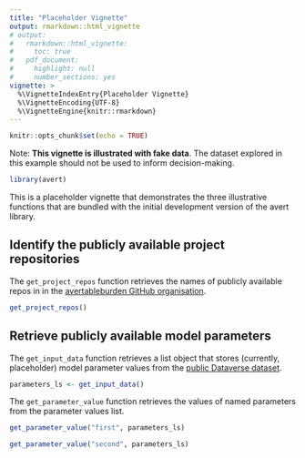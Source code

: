 ```yaml
---
title: "Placeholder Vignette"
output: rmarkdown::html_vignette
# output: 
#   rmarkdown::html_vignette:
#     toc: true
#   pdf_document:
#     highlight: null
#     number_sections: yes
vignette: >
  %\VignetteIndexEntry{Placeholder Vignette}
  %\VignetteEncoding{UTF-8}
  %\VignetteEngine{knitr::rmarkdown}
---
```


```r
knitr::opts_chunk$set(echo = TRUE)
```

Note: **This vignette is illustrated with fake data**. The dataset explored in this example should not be used to inform decision-making.

```r
library(avert)
```

This is a placeholder vignette that demonstrates the three illustrative functions that are bundled with the initial development version of the avert library.

## Identify the publicly available project repositories 
The `get_project_repos` function retrieves the names of publicly available repos in in the [avertableburden GitHub organisation](https://github.com/avertableburden).

```r
get_project_repos()
```
## Retrieve publicly available model parameters
The `get_input_data` function retrieves a list object that stores (currently, placeholder) model parameter values from the [public Dataverse dataset](https://doi.org/10.7910/DVN/QTJJLZ). 

```r
parameters_ls <- get_input_data()
```

The `get_parameter_value` function retrieves the values of named parameters from the parameter values list.

```r
get_parameter_value("first", parameters_ls)
```
```r
get_parameter_value("second", parameters_ls)
```
